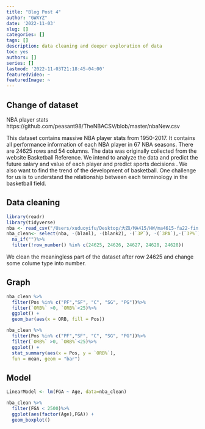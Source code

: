 ```yaml
---
title: "Blog Post 4"
author: "GWXYZ"
date: '2022-11-03'
slug: []
categories: []
tags: []
description: data cleaning and deeper exploration of data
toc: yes
authors: []
series: []
lastmod: '2022-11-03T21:18:45-04:00'
featuredVideo: ~
featuredImage: ~
---
```

## Change of dataset
  NBA player stats 
https://github.com/peasant98/TheNBACSV/blob/master/nbaNew.csv

This dataset contains massive NBA player stats from 1950-2017. It contains all performance information of each NBA player in 67 NBA seasons. There are 24625 rows and 54 columns. The data was originally collected from the website Basketball Reference. We intend to analyze the data and predict the future salary and value of each player and predict sports decisions . We also want to find the trend of the development of basketball. One challenge for us is to understand the relationship between each terminology in the basketball field.

## Data cleaning
```r

library(readr)
library(tidyverse)
nba <- read_csv("/Users/xuduoyifu/Desktop/大四/MA415/HW/ma4615-fa22-final-project-gwxyz/dataset/nbaNew.csv", col_types = cols(PlayerSalary = col_number(), `TS%` = col_number(),`ORB%` = col_number(),`DRB%` = col_number(),`TRB%` = col_number(),`AST%` = col_number(),`STL%` = col_number(),`BLK%` = col_number(),`TOV%` = col_number(),`USG%` = col_number(),`FG%` = col_number(),`3P%` = col_number(),`2P%` = col_number(),`eFG%` = col_number(),`FT%` = col_number()))
nba_clean<- select(nba, -(blanl), -(blank2), -(`3P`), -(`3PA`),-(`3P%`))%>%
  na_if("")%>%
  filter(!row_number() %in% c(24625, 24626, 24627, 24628, 24628))
```
We clean the meaningless part of the dataset after row 24625 and change some colume type into number.

## Graph
```r
nba_clean %>%
  filter(Pos %in% c("PF","SF", "C", "SG", "PG"))%>%
  filter(`ORB%` >0, `ORB%`<25)%>%
  ggplot() +
  geom_bar(aes(x = ORB, fill = Pos)) 

nba_clean %>%
  filter(Pos %in% c("PF","SF", "C", "SG", "PG"))%>%
  filter(`ORB%` >0, `ORB%`<25)%>%
  ggplot() + 
  stat_summary(aes(x = Pos, y = `ORB%`),
  fun = mean, geom = "bar")

```


## Model
```r

LinearModel <- lm(FGA ~ Age, data=nba_clean)

nba_clean %>% 
  filter(FGA < 2500)%>%
  ggplot(aes(factor(Age),FGA)) +
  geom_boxplot()
```